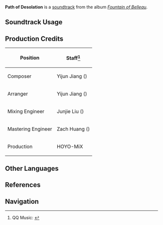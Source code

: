 {{Soundtrack Infobox
|image          = Fountain of Belleau.png
|album          = Fountain of Belleau
|disc           = 3
|number         = 90
|featured       = 
|featured2      = 
|featured3      = 
|featured_disc  = 
|featured_disc2 = 
|featured_disc3 = 
|youtube_id     = MwQ_k-t-F8w
|spotify_id     = 6azWDqYSvcKpbZzgtCFC1T
|previous       = Trail of Shadows
|next           = Obscure Obsession
}}
'''Path of Desolation''' is a [[soundtrack]] from the album ''[[Fountain of Belleau]]''.

==Soundtrack Usage==
{{Soundtrack Usage
|quest    = 
|location = 
|domain   = Aquanigma
}}

==Production Credits==
{| class="wikitable"
! Position
! Staff<ref>QQ Music: [https://y.qq.com/n/ryqq/songDetail/000xvgXA00JNu8 {{zh|妄执之路 Path of Desolation}}]</ref>
|-
! Composer
| Yijun Jiang ({{zh|姜以君}})
|-
! Arranger
| Yijun Jiang ({{zh|姜以君}})
|-
! Mixing Engineer
| Junjie Liu ({{zh|刘俊杰}})
|-
! Mastering Engineer
| Zach Huang ({{zh|黄巍}})
|-
! Production
| HOYO-MiX
|}
<!--
==Videos==
<gallery>
</gallery>

==Trivia==
-->
==Other Languages==
{{Other Languages
|en      = Path of Desolation
|zhs     = 妄执之路
|zhs_rm  = 
|zhs_tl  = 
|ja      = 妄執の道
|ja_rm   = Moushuu no Michi
|ja_tl   = 
}}

==References==
{{Reflist}}

==Navigation==
{{Soundtrack Navbox|Fountain of Belleau}}